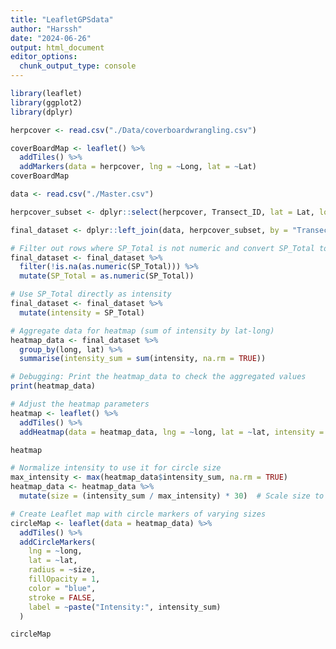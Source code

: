 ```yaml
---
title: "LeafletGPSdata"
author: "Harssh"
date: "2024-06-26"
output: html_document
editor_options: 
  chunk_output_type: console
---
```


```r
library(leaflet)
library(ggplot2)
library(dplyr)
```

```r
herpcover <- read.csv("./Data/coverboardwrangling.csv")
```

```r
coverBoardMap <- leaflet() %>%
  addTiles() %>%
  addMarkers(data = herpcover, lng = ~Long, lat = ~Lat)
coverBoardMap
```

```r
data <- read.csv("./Master.csv")
```

```r
herpcover_subset <- dplyr::select(herpcover, Transect_ID, lat = Lat, long = Long)

final_dataset <- dplyr::left_join(data, herpcover_subset, by = "Transect_ID")
```

```r
# Filter out rows where SP_Total is not numeric and convert SP_Total to numeric
final_dataset <- final_dataset %>%
  filter(!is.na(as.numeric(SP_Total))) %>%
  mutate(SP_Total = as.numeric(SP_Total))

# Use SP_Total directly as intensity
final_dataset <- final_dataset %>%
  mutate(intensity = SP_Total)

# Aggregate data for heatmap (sum of intensity by lat-long)
heatmap_data <- final_dataset %>%
  group_by(long, lat) %>%
  summarise(intensity_sum = sum(intensity, na.rm = TRUE))

# Debugging: Print the heatmap_data to check the aggregated values
print(heatmap_data)
```

```r
# Adjust the heatmap parameters
heatmap <- leaflet() %>%
  addTiles() %>%
  addHeatmap(data = heatmap_data, lng = ~long, lat = ~lat, intensity = ~intensity_sum, blur = 15, max = 1, radius = 20)

heatmap
```

```r
# Normalize intensity to use it for circle size
max_intensity <- max(heatmap_data$intensity_sum, na.rm = TRUE)
heatmap_data <- heatmap_data %>%
  mutate(size = (intensity_sum / max_intensity) * 30)  # Scale size to a maximum of 20

# Create Leaflet map with circle markers of varying sizes
circleMap <- leaflet(data = heatmap_data) %>%
  addTiles() %>%
  addCircleMarkers(
    lng = ~long, 
    lat = ~lat, 
    radius = ~size, 
    fillOpacity = 1, 
    color = "blue", 
    stroke = FALSE, 
    label = ~paste("Intensity:", intensity_sum)
  )

circleMap
```

